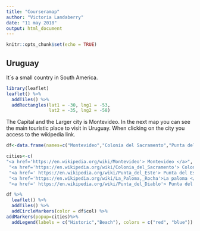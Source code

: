 ---
title: "Courseramap"
author: "Victoria Landaberry"
date: "11 may 2018"
output: html_document
---

```{r setup, include=FALSE}
knitr::opts_chunk$set(echo = TRUE)
```




## Uruguay
It´s a small country in South America. 


```{r, echo=FALSE, message=FALSE, warning=FALSE}
library(leaflet)
leaflet() %>%
  addTiles() %>%
  addRectangles(lat1 = -30, lng1 = -53, 
                lat2 = -35, lng2 = -58)


```



The Capital and the Larger city is Montevideo. 
In the next map you can see the main touristic place to visit in Uruguay. 
When clicking on the city you access to the wikipedia link. 

```{r, echo=FALSE ,message=FALSE, warning=FALSE}

df<-data.frame(names=c("Montevideo","Colonia del Sacramento","Punta del Este", "La paloma", "Punta del diablo"), latitude=c(-34.8302,-34.4701,-34.9631,-34.6648,-34.042339), longitude=c(-56.2033,-57.8424,-54.9435,-54.1568,-53.547332),col=c("red","red","blue","blue","blue"),stringsAsFactors = FALSE)

cities<-c( 
"<a href='https://en.wikipedia.org/wiki/Montevideo'> Montevideo </a>",
 "<a href='https://en.wikipedia.org/wiki/Colonia_del_Sacramento'> Colonia del Sacramento</a>",
 "<a href=' https://en.wikipedia.org/wiki/Punta_del_Este'> Punta del Este </a>",
 "<a href='https://en.wikipedia.org/wiki/La_Paloma,_Rocha'>La paloma </a>",
 "<a href=' https://en.wikipedia.org/wiki/Punta_del_Diablo'> Punta del diablo  </a>")

df %>%
  leaflet() %>%
  addTiles() %>%
  addCircleMarkers(color = df$col) %>%
addMarkers(popup=cities)%>%        
  addLegend(labels = c("Historic","Beach"), colors = c("red", "blue"))



```

